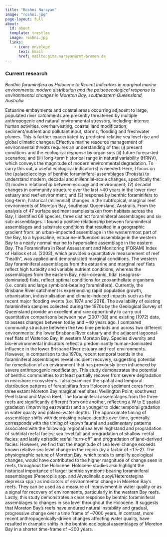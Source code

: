 ```yaml
---
title: "Roshni Narayan"
image: "roshni.jpg"
page-layout: full
about:
  id: about
  template: trestles
  image: roshni.jpg
  links:
    - icon: envelope
      text: Email
      href: mailto:gita.narayan@zmt-bremen.de
---
```


### Current research

*Benthic foraminifera as Holocene to Recent indicators in marginal marine environments: modern distribution and the palaeoecological response to environmental changes in Moreton Bay, southeastern Queensland, Australia*

Estuarine embayments and coastal areas occurring adjacent to large, populated river catchments are presently threatened by multiple anthropogenic and natural environmental stressors, including: intense human activities, overharvesting, coastal land modification, sediment/nutrient and pollutant input, storms, flooding and freshwater plumes. This is further exacerbated by predicted relative sea level rise and global climatic changes. Effective marine resource management of environmental threats requires an understanding of the: (i) present conditions and the ecological response by organisms (ii) future forecasted scenarios; and (iii) long-term historical range in natural variability (HRNV), which conveys the magnitude of modern environmental degradation. To carry this out, a useful ecological indicator(s) is needed. Here, I focus on the (palaeo)ecology of benthic foraminiferal assemblages (Protista) to understand modern, decadal and millennial-scale changes, specifically the: (1) modern relationship between ecology and environment; (2) decadal changes in community structure over the last ~40 years in the lower river estuary and reef environment; and (3) response by benthic foraminifers to long-term, historical (millennial) changes in the subtropical, marginal reef environments of Moreton Bay, southeast Queensland, Australia. From the analysis of 47 surface sediment samples taken from habitats across the Bay, I identified 69 species, three distinct foraminiferal assemblages and six sub-assemblages. I found a positive relationship between foraminiferal assemblages and substrate conditions that resulted in a geographic gradient from: an urban-impacted assemblage in the westernmost part of the Bay, to a hyposaline, estuarine-influenced assemblage in the western Bay to a nearly normal marine to hypersaline assemblage in the eastern Bay. The Foraminifera in Reef Assessment and Monitoring (FORAM) Index of Hallock et al. (2003), which provides a quantitative measurement of reef “health”, was applied and demonstrated marginal conditions. The western Bay foraminiferal assemblages from the estuarine and marginal reef flats reflect high turbidity and variable nutrient conditions, whereas the assemblages from the eastern Bay, near-oceanic, tidal (seagrass-dominated) flats, reflect optimal conditions for zooxanthellate organisms (i.e. corals and large symbiont-bearing foraminifera). Currently, the Brisbane River catchment is experiencing rapid population growth, urbanisation, industrialisation and climate-induced impacts such as the recent major flooding events (i.e. 1974 and 2011). The availability of existing foraminifera samples collected during the 1970s by the Geological Survey of Queensland provide an excellent and rare opportunity to carry out quantitative comparisons between new (2007-08) and existing (1972) data, to assess changes between today and ~40 years ago. I compared community structure between the two time periods and across two different environments: the lower Brisbane River estuary and the adjacent lagoonal-reef flats of Waterloo Bay, in western Moreton Bay. Species diversity and bio-environmental indicators reflect a predominantly human-dominated influence in the lower Brisbane River estuary and reef environments. However, in comparison to the 1970s, recent temporal trends in the foraminiferal assemblages reveal incipient recovery, suggesting potential for remediation of an environment that has previously been influenced by severe anthropogenic modification. This study demonstrates the potential of benthic communities to at least partially recover from severe degradation in nearshore ecosystems. I also examined the spatial and temporal distribution patterns of foraminifera from Holocene sediment cores from three extant Moreton Bay marginal reef sites: Wellington Point, southwest Peel Island and Myora Reef. The foraminiferal assemblages from the three reefs are significantly different from one another, reflecting a W to E spatial gradation (improving eastwards) and a younger to older temporal gradation in water quality and palaeo-water depths. The approximate timing of assemblage shifts with decreasing palaeo-depths over time, generally corresponds with the timing of known faunal and sedimentary patterns associated with the following: regional sea level highstand and progradation of subtidal reefal facies; sea level fall and progradation of shallow-reefal facies; and lastly episodic reefal “turn-off” and progradation of land-derived facies. However, we find that the magnitude of sea level change exceeds known relative sea level change in the region (by a factor of ~1.5-2). The physiographic nature of Moreton Bay, which tends to amplify ecological changes, would have contributed to the higher magnitude of change seen in reefs, throughout the Holocene. Holocene studies also highlight the historical importance of larger benthic symbiont-bearing foraminiferal assemblages (Peneroplis spp. and Alveolinella quoyi/Heterostegina depressa spp.) as indicators of environmental change in Moreton Bay’s reefs. They can be used as a measure of improvement in water quality or as a signal for recovery of environments, particularly in the western Bay reefs. Lastly, this study demonstrates a clear response by benthic foraminiferal assemblages to changes in sea level throughout the Holocene. It suggests that Moreton Bay’s reefs have endured natural instability and gradual, progressive change over a time frame of ~7000 years. In contrast, more recent anthropogenically-driven changes affecting water quality, have resulted in dramatic shifts in the benthic ecological assemblages of Moreton Bay in a shorter time-frame of ~200 years.